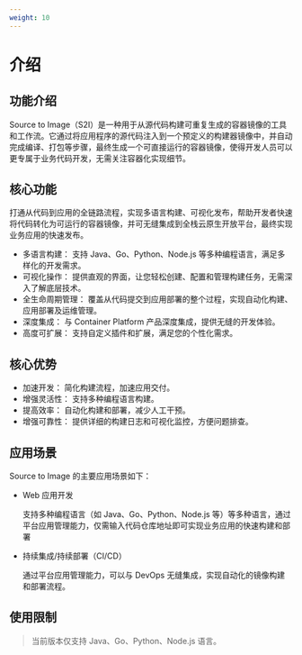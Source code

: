 ```yaml
---
weight: 10
---
```



# 介绍

## 功能介绍

Source to Image（S2I）是一种用于从源代码构建可重复生成的容器镜像的工具和工作流。它通过将应用程序的源代码注入到一个预定义的构建器镜像中，并自动完成编译、打包等步骤，最终生成一个可直接运行的容器镜像，使得开发人员可以更专属于业务代码开发，无需关注容器化实现细节。
## 核心功能

打通从代码到应用的全链路流程，实现多语言构建、可视化发布，帮助开发者快速将代码转化为可运行的容器镜像，并可无缝集成到全栈云原生开放平台，最终实现业务应用的快速发布。

- 多语言构建： 支持 Java、Go、Python、Node.js 等多种编程语言，满足多样化的开发需求。
- 可视化操作： 提供直观的界面，让您轻松创建、配置和管理构建任务，无需深入了解底层技术。
- 全生命周期管理： 覆盖从代码提交到应用部署的整个过程，实现自动化构建、应用部署及运维管理。
- 深度集成： 与 Container Platform 产品深度集成，提供无缝的开发体验。
- 高度可扩展： 支持自定义插件和扩展，满足您的个性化需求。

## 核心优势

- 加速开发： 简化构建流程，加速应用交付。
- 增强灵活性： 支持多种编程语言构建。
- 提高效率： 自动化构建和部署，减少人工干预。
- 增强可靠性： 提供详细的构建日志和可视化监控，方便问题排查。

## 应用场景

Source to Image 的主要应用场景如下：

- Web 应用开发

  支持多种编程语言（如 Java、Go、Python、Node.js 等）等多种语言，通过平台应用管理能力，仅需输入代码仓库地址即可实现业务应用的快速构建和部署

- 持续集成/持续部署（CI/CD）

  通过平台应用管理能力，可以与 DevOps 无缝集成，实现自动化的镜像构建和部署流程。


## 使用限制

> 当前版本仅支持 Java、Go、Python、Node.js 语言。
